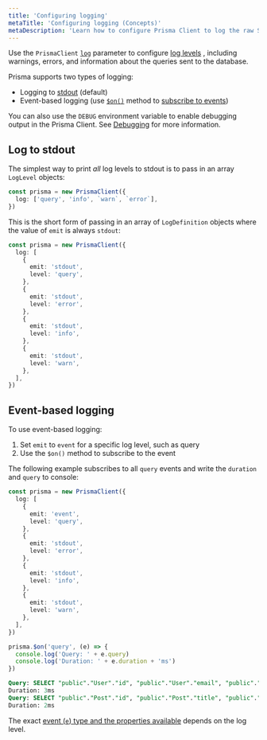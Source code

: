```yaml
---
title: 'Configuring logging'
metaTitle: 'Configuring logging (Concepts)'
metaDescription: 'Learn how to configure Prisma Client to log the raw SQL queries it sends to the database and other information.'
---
```


<TopBlock>

Use the `PrismaClient` [`log`](../../../../../reference/api-reference/prisma-client-reference#log) <span class="api"></span> parameter to configure [log levels](../../../../../reference/api-reference/prisma-client-reference#log-levels) <span class="api"></span>, including warnings, errors, and information about the queries sent to the database.

Prisma supports two types of logging:

- Logging to [stdout](https://en.wikipedia.org/wiki/Standard_streams) (default)
- Event-based logging (use [`$on()`](../../../../../reference/api-reference/prisma-client-reference#on) <span class="api"></span> method to [subscribe to events](#event-based-logging))

<Admonition type="info">

You can also use the `DEBUG` environment variable to enable debugging output in the Prisma Client. See [Debugging](../debugging) for more information.

</Admonition>

</TopBlock>

## Log to stdout

The simplest way to print _all_ log levels to stdout is to pass in an array `LogLevel` objects:

```ts
const prisma = new PrismaClient({
  log: ['query', 'info', `warn`, `error`],
})
```

This is the short form of passing in an array of `LogDefinition` objects where the value of `emit` is always `stdout`:

```ts
const prisma = new PrismaClient({
  log: [
    {
      emit: 'stdout',
      level: 'query',
    },
    {
      emit: 'stdout',
      level: 'error',
    },
    {
      emit: 'stdout',
      level: 'info',
    },
    {
      emit: 'stdout',
      level: 'warn',
    },
  ],
})
```

## Event-based logging

To use event-based logging:

1. Set `emit` to `event` for a specific log level, such as query
2. Use the `$on()` method to subscribe to the event

The following example subscribes to all `query` events and write the `duration` and `query` to console:

<CodeWithResult expanded="{true}">
<cmd>

```ts highlight=4,5,22-24;normal
const prisma = new PrismaClient({
  log: [
    {
      emit: 'event',
      level: 'query',
    },
    {
      emit: 'stdout',
      level: 'error',
    },
    {
      emit: 'stdout',
      level: 'info',
    },
    {
      emit: 'stdout',
      level: 'warn',
    },
  ],
})

prisma.$on('query', (e) => {
  console.log('Query: ' + e.query)
  console.log('Duration: ' + e.duration + 'ms')
})
```

</cmd>
<cmdResult>

```sql
Query: SELECT "public"."User"."id", "public"."User"."email", "public"."User"."name" FROM "public"."User" WHERE 1=1 OFFSET $1
Duration: 3ms
Query: SELECT "public"."Post"."id", "public"."Post"."title", "public"."Post"."authorId" FROM "public"."Post" WHERE "public"."Post"."authorId" IN ($1,$2,$3,$4) OFFSET $5
Duration: 2ms
```

</cmdResult>
</CodeWithResult>

The exact [event (`e`) type and the properties available](/reference/api-reference/prisma-client-reference#event-types) <span class="api"></span> depends on the log level.
